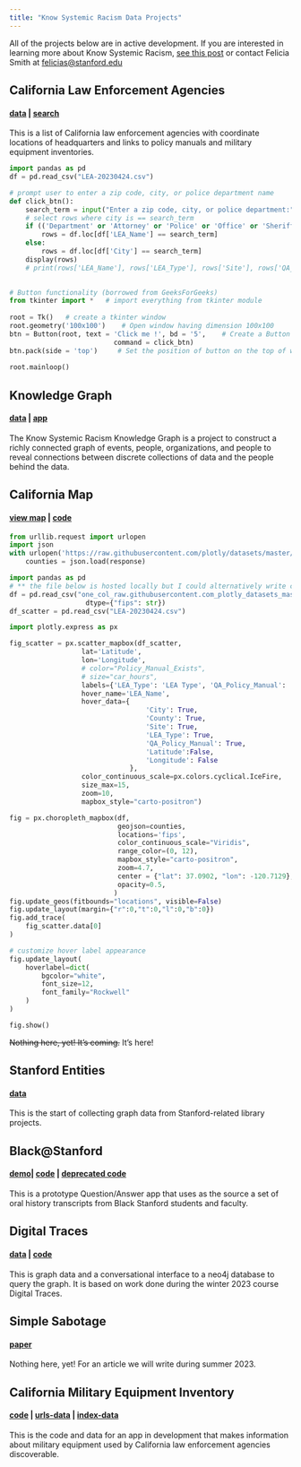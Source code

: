 ```yaml
---
title: "Know Systemic Racism Data Projects"
--- 
```


All of the projects below are in active development. If you are interested in learning more about Know Systemic Racism, [see this post](https://library.stanford.edu/blogs/stanford-libraries-blog/2021/08/introducing-know-systemic-racism-ksr-project) or contact Felicia Smith at [felicias@stanford.edu](felicias@stanford.edu)


## California Law Enforcement Agencies
#### [data](https://github.com/know-systemic-racism/ca-leas-data) | [search](https://know-systemic-racism.github.io/lea-search-bar)
This is a list of California law enforcement agencies with coordinate locations of headquarters and links to policy manuals and military equipment inventories.
```python
import pandas as pd
df = pd.read_csv("LEA-20230424.csv")

# prompt user to enter a zip code, city, or police department name
def click_btn():
    search_term = input("Enter a zip code, city, or police department:")
    # select rows where city is == search_term
    if (('Department' or 'Attorney' or 'Police' or 'Office' or 'Sheriff') in search_term):
        rows = df.loc[df['LEA_Name'] == search_term]
    else: 
        rows = df.loc[df['City'] == search_term]
    display(rows)
    # print(rows['LEA_Name'], rows['LEA_Type'], rows['Site'], rows['QA_Policy_Manual']) 

    
# Button functionality (borrowed from GeeksForGeeks)
from tkinter import *   # import everything from tkinter module
 
root = Tk()   # create a tkinter window      
root.geometry('100x100')    # Open window having dimension 100x100
btn = Button(root, text = 'Click me !', bd = '5',    # Create a Button
                          command = click_btn)     
btn.pack(side = 'top')     # Set the position of button on the top of window. 
 
root.mainloop()
```

## Knowledge Graph 
#### [data](https://github.com/know-systemic-racism/knowledge-graph-data) | [app](https://github.com/know-systemic-racism/knowledge-graph-query-app)
The Know Systemic Racism Knowledge Graph is a project to construct a richly connected graph of events, people, organizations, and people to reveal connections between discrete collections of data and the people behind the data. 

## California Map 
#### [view map](https://know-systemic-racism.github.io/ca-map-cnty-bndry) | [code](https://github.com/know-systemic-racism/ca-map-app)
``` python
from urllib.request import urlopen
import json
with urlopen('https://raw.githubusercontent.com/plotly/datasets/master/geojson-counties-fips.json') as response:
    counties = json.load(response)

import pandas as pd
# ** the file below is hosted locally but I could alternatively write code that removes all the non-CA fip codes from the DF 
df = pd.read_csv("one_col_raw.githubusercontent.com_plotly_datasets_master_fips-unemp-16.csv",  
                   dtype={"fips": str})
df_scatter = pd.read_csv("LEA-20230424.csv")

import plotly.express as px

fig_scatter = px.scatter_mapbox(df_scatter, 
                  lat='Latitude',
                  lon='Longitude',
                  # color="Policy_Manual_Exists", 
                  # size="car_hours",
                  labels={'LEA_Type': 'LEA Type', 'QA_Policy_Manual': 'Policy Manual Link'},  # replaces left hand name with right hand name in hover
                  hover_name='LEA_Name',
                  hover_data={
                                  'City': True, 
                                  'County': True, 
                                  'Site': True, 
                                  'LEA_Type': True, 
                                  'QA_Policy_Manual': True, 
                                  'Latitude':False,
                                  'Longitude': False
                              },
                  color_continuous_scale=px.colors.cyclical.IceFire, 
                  size_max=15, 
                  zoom=10,
                  mapbox_style="carto-positron")

fig = px.choropleth_mapbox(df, 
                           geojson=counties, 
                           locations='fips',
                           color_continuous_scale="Viridis",
                           range_color=(0, 12),
                           mapbox_style="carto-positron",
                           zoom=4.7, 
                           center = {"lat": 37.0902, "lon": -120.7129},
                           opacity=0.5,
                          )
fig.update_geos(fitbounds="locations", visible=False)
fig.update_layout(margin={"r":0,"t":0,"l":0,"b":0})
fig.add_trace(
    fig_scatter.data[0]
)

# customize hover label appearance
fig.update_layout(
    hoverlabel=dict(
        bgcolor="white",
        font_size=12,
        font_family="Rockwell"
    )
)

fig.show()
```
~~Nothing here, yet! It's coming.~~ It's here!

## Stanford Entities 
#### [data](https://github.com/know-systemic-racism/stanford-history-entities-data)
This is the start of collecting graph data from Stanford-related library projects.

## Black@Stanford 
#### [demo](https://huggingface.co/spaces/StanfordLibraries/KSR-OralHistory)| [code](https://github.com/know-systemic-racism/black-at-stanford-qa-app) | [deprecated code](https://github.com/know-systemic-racism/black-at-stanford-chat-app)
This is a prototype Question/Answer app that uses as the source a set of oral history transcripts from Black Stanford students and faculty.

## Digital Traces 
#### [data](https://github.com/know-systemic-racism/digital-traces-2023-data) | [code](https://github.com/know-systemic-racism/digital-traces-app)
This is graph data and a conversational interface to a neo4j database to query the graph. It is based on work done during the winter 2023 course Digital Traces.

## Simple Sabotage 
#### [paper](https://github.com/know-systemic-racism/simple-sabotage)
Nothing here, yet! For an article we will write during summer 2023.

## California Military Equipment Inventory 
#### [code](https://github.com/know-systemic-racism/ca-mei-app) | [urls-data](https://github.com/know-systemic-racism/ca-mei-urls-data) | [index-data](https://github.com/know-systemic-racism/ca-mei-index-data)
This is the code and data for an app in development that makes information about military equipment used by California law enforcement agencies discoverable.

